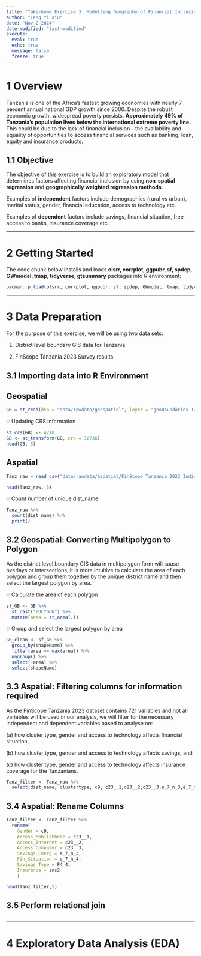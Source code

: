 ```yaml
---
title: "Take-home Exercise 3: Modelling Geography of Financial Inclusion with Geographically Weighted Methods"
author: "Leng Yi Xiu"
date: "Nov 2 2024"
date-modified: "last-modified"
execute: 
  eval: true
  echo: true
  message: false
  freeze: true
---
```


# 1 Overview

Tanzania is one of the Africa’s fastest growing economies with nearly 7 percent annual national GDP growth since 2000. Despite the robust economic growth, widespread poverty persists. **Approximately 49% of Tanzania’s population lives below the international extreme poverty line.** This could be due to the lack of financial inclusion - the availability and equality of opportunities to access financial services such as banking, loan, equity and insurance products.

## 1.1 Objective

The objective of this exercise is to build an exploratory model that determines factors affecting financial inclusion by using **non-spatial regression** and **geographically weighted regression methods**.

Examples of **independent** factors include demographics (rural vs urban), marital status, gender, financial education, access to technology etc.

Examples of **dependent** factors include savings, financial situation, free access to banks, insurance coverage etc.

------------------------------------------------------------------------

# 2 Getting Started

The code chunk below installs and loads **olsrr, corrplot, ggpubr, sf, spdep, GWmodel, tmap, tidyverse, gtsummary** packages into R environment:

```r
pacman::p_load(olsrr, corrplot, ggpubr, sf, spdep, GWmodel, tmap, tidyverse, gtsummary)
```

------------------------------------------------------------------------

# 3 Data Preparation

For the purpose of this exercise, we will be using two data sets:

1.  District level boundary GIS data for Tanzania

2.  FinScope Tanzania 2023 Survey results

## 3.1 Importing data into R Environment

::: panel-tabset
## Geospatial

```r
GB = st_read(dsn = "data/rawdata/geospatial", layer = "geoBoundaries-TZA-ADM2")
```

💡 Updating CRS information

```r
st_crs(GB) <- 4210
GB <- st_transform(GB, crs = 32736)
head(GB, 5)
```

## Aspatial

```r
Tanz_raw = read_csv("data/rawdata/aspatial/FinScope Tanzania 2023_Individual Main Data_FINAL.csv")
```

```r
head(Tanz_raw, 5)
```

💡 Count number of unique dist_name

```r
Tanz_raw %>%
  count(dist_name) %>%
  print()
```
:::

## 3.2 Geospatial: Converting Multipolygon to Polygon

As the district level boundary GIS data in multipolygon form will cause overlays or intersections, it is more intuitive to calculate the area of each polygon and group them together by the unique district name and then select the largest polygon by area.

💡 Calculate the area of each polygon

```r
sf_GB <- GB %>%
  st_cast("POLYGON") %>%
  mutate(area = st_area(.))
```

💡 Group and select the largest polygon by area

```r
GB_clean <- sf_GB %>%
  group_by(shapeName) %>%
  filter(area == max(area)) %>%
  ungroup() %>%
  select(-area) %>%
  select(shapeName)
```

## 3.3 Aspatial: Filtering columns for information required

As the FinScope Tanzania 2023 dataset contains 721 variables and not all variables will be used in our analysis, we will filter for the necessary independent and dependent variables based to analyse on:

\(a\) how cluster type, gender and access to technology affects financial situation,

\(b\) how cluster type, gender and access to technology affects savings, and

\(c\) how cluster type, gender and access to technology affects insurance coverage for the Tanzanians.

```r
Tanz_filter <- Tanz_raw %>%
  select(dist_name, clustertype, c9, c23__1,c23__2,c23__3,e_7_n_3,e_7_n_4,F4_4,ins2,Household_weight,population_wt)
```

## 3.4 Aspatial: Rename Columns

```r
Tanz_filter <- Tanz_filter %>%
  rename(
    Gender = c9, 
    Access_MobilePhone = c23__1,
    Access_Internet = c23__2,
    Access_Computer = c23__3,
    Savings_Emerg = e_7_n_3,
    Fin_Situation = e_7_n_4,
    Savings_Type = F4_4,
    Insurance = ins2
    )
```

```r
head(Tanz_filter,5)
```

## 3.5 Perform relational join

```r

```

------------------------------------------------------------------------

# 4 Exploratory Data Analysis (EDA)
